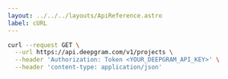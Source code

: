---
layout: ../../../layouts/ApiReference.astro
label: cURL
---

```bash
curl --request GET \
  --url https://api.deepgram.com/v1/projects \
  --header 'Authorization: Token <YOUR_DEEPGRAM_API_KEY>' \
  --header 'content-type: application/json'
```
